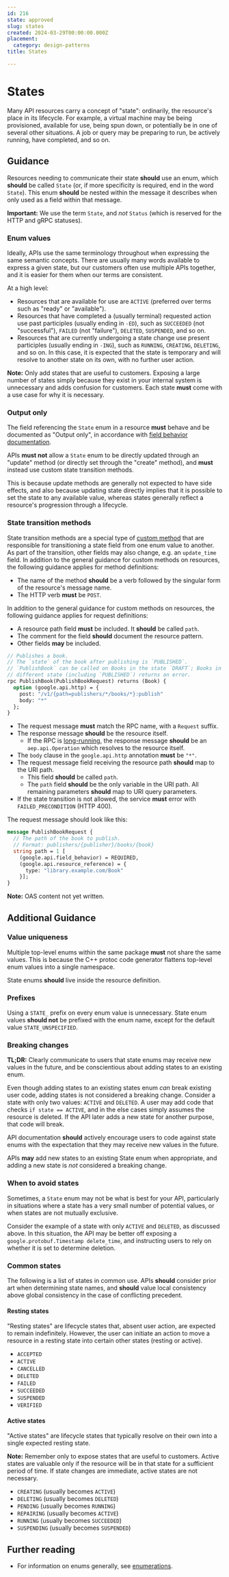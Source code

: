 ```yaml
---
id: 216
state: approved
slug: states
created: 2024-03-29T00:00:00.000Z
placement:
  category: design-patterns
title: States

--- 
```


# States

Many API resources carry a concept of "state": ordinarily, the resource's place
in its lifecycle. For example, a virtual machine may be being provisioned,
available for use, being spun down, or potentially be in one of several other
situations. A job or query may be preparing to run, be actively running, have
completed, and so on.

## Guidance

Resources needing to communicate their state **should** use an enum, which
**should** be called `State` (or, if more specificity is required, end in the
word `State`). This enum **should** be nested within the message it describes
when only used as a field within that message.

**Important:** We use the term `State`, and _not_ `Status` (which is reserved
for the HTTP and gRPC statuses).

### Enum values

Ideally, APIs use the same terminology throughout when expressing the same
semantic concepts. There are usually many words available to express a given
state, but our customers often use multiple APIs together, and it is easier for
them when our terms are consistent.

At a high level:

- Resources that are available for use are `ACTIVE` (preferred over terms such
  as "ready" or "available").
- Resources that have completed a (usually terminal) requested action use past
  participles (usually ending in `-ED`), such as `SUCCEEDED` (not
  "successful"), `FAILED` (not "failure"), `DELETED`, `SUSPENDED`, and so on.
- Resources that are currently undergoing a state change use present
  participles (usually ending in `-ING`), such as `RUNNING`, `CREATING`,
  `DELETING`, and so on. In this case, it is expected that the state is
  temporary and will resolve to another state on its own, with no further user
  action.

**Note:** Only add states that are useful to customers. Exposing a
large number of states simply because they exist in your internal system is
unnecessary and adds confusion for customers. Each state **must** come with a
use case for why it is necessary.

### Output only

The field referencing the `State` enum in a resource **must** behave and be
documented as "Output only", in accordance with
[field behavior documentation](./field-behavior-documentation).

APIs **must not** allow a `State` enum to be directly updated through an
"update" method (or directly set through the "create" method), and **must**
instead use custom state transition methods.

This is because update methods are generally not expected to have side effects,
and also because updating state directly implies that it is possible to set the
state to any available value, whereas states generally reflect a resource's
progression through a lifecycle.

### State transition methods

State transition methods are a special type of
[custom method](./custom-methods) that are responsible for transitioning a
state field from one enum value to another. As part of the transition, other
fields may also change, e.g. an `update_time` field. In addition to the general
guidance for custom methods on resources, the following guidance applies for
method definitions:

- The name of the method **should** be a verb followed by the singular form of
  the resource's message name.
- The HTTP verb **must** be `POST`.

In addition to the general guidance for custom methods on resources, the
following guidance applies for request definitions:

- A resource path field **must** be included. It **should** be called `path`.
- The comment for the field **should** document the resource pattern.
- Other fields **may** be included.

<Tabs>
  <TabItem label="Protocol Buffer">

```proto
// Publishes a book.
// The `state` of the book after publishing is `PUBLISHED`.
// `PublishBook` can be called on Books in the state `DRAFT`; Books in a
// different state (including `PUBLISHED`) returns an error.
rpc PublishBook(PublishBookRequest) returns (Book) {
  option (google.api.http) = {
    post: "/v1/{path=publishers/*/books/*}:publish"
    body: "*"
  };
}
```

- The request message **must** match the RPC name, with a `Request` suffix.
- The response message **should** be the resource itself.
  - If the RPC is [long-running](./lro), the response message **should** be an
    `aep.api.Operation` which resolves to the resource itself.
- The `body` clause in the `google.api.http` annotation **must** be `"*"`.
- The request message field receiving the resource path **should** map to the
  URI path.
  - This field **should** be called `path`.
  - The `path` field **should** be the only variable in the URI path. All
    remaining parameters **should** map to URI query parameters.
- If the state transition is not allowed, the service **must** error with
  `FAILED_PRECONDITION` (HTTP 400).

The request message should look like this:

```proto
message PublishBookRequest {
  // The path of the book to publish.
  // Format: publishers/{publisher}/books/{book}
  string path = 1 [
    (google.api.field_behavior) = REQUIRED,
    (google.api.resource_reference) = {
      type: "library.example.com/Book"
    }];
}
```

  </TabItem>
  <TabItem label="OpenAPI 3.0">

**Note:** OAS content not yet written.

  </TabItem>
<Tabs>

## Additional Guidance

### Value uniqueness

Multiple top-level enums within the same package **must** not share the same
values. This is because the C++ protoc code generator flattens top-level enum
values into a single namespace.

State enums **should** live inside the resource definition.

### Prefixes

Using a `STATE_` prefix on every enum value is unnecessary. State enum values
**should not** be prefixed with the enum name, except for the default value
`STATE_UNSPECIFIED`.

### Breaking changes

**TL;DR:** Clearly communicate to users that state enums may receive new values
in the future, and be conscientious about adding states to an existing enum.

Even though adding states to an existing states enum _can_ break existing user
code, adding states is not considered a breaking change. Consider a state with
only two values: `ACTIVE` and `DELETED`. A user may add code that checks
`if state == ACTIVE`, and in the else cases simply assumes the resource is
deleted. If the API later adds a new state for another purpose, that code will
break.

API documentation **should** actively encourage users to code against state
enums with the expectation that they may receive new values in the future.

APIs **may** add new states to an existing State enum when appropriate, and
adding a new state is _not_ considered a breaking change.

### When to avoid states

Sometimes, a `State` enum may not be what is best for your API, particularly in
situations where a state has a very small number of potential values, or when
states are not mutually exclusive.

Consider the example of a state with only `ACTIVE` and `DELETED`, as discussed
above. In this situation, the API may be better off exposing a
`google.protobuf.Timestamp delete_time`, and instructing users to rely on
whether it is set to determine deletion.

### Common states

The following is a list of states in common use. APIs **should** consider prior
art when determining state names, and **should** value local consistency above
global consistency in the case of conflicting precedent.

#### Resting states

"Resting states" are lifecycle states that, absent user action, are expected to
remain indefinitely. However, the user can initiate an action to move a
resource in a resting state into certain other states (resting or active).

- `ACCEPTED`
- `ACTIVE`
- `CANCELLED`
- `DELETED`
- `FAILED`
- `SUCCEEDED`
- `SUSPENDED`
- `VERIFIED`

#### Active states

"Active states" are lifecycle states that typically resolve on their own into a
single expected resting state.

**Note:** Remember only to expose states that are useful to customers. Active
states are valuable only if the resource will be in that state for a sufficient
period of time. If state changes are immediate, active states are not
necessary.

- `CREATING` (usually becomes `ACTIVE`)
- `DELETING` (usually becomes `DELETED`)
- `PENDING` (usually becomes `RUNNING`)
- `REPAIRING` (usually becomes `ACTIVE`)
- `RUNNING` (usually becomes `SUCCEEDED`)
- `SUSPENDING` (usually becomes `SUSPENDED`)

## Further reading

- For information on enums generally, see [enumerations](./enumerations).
